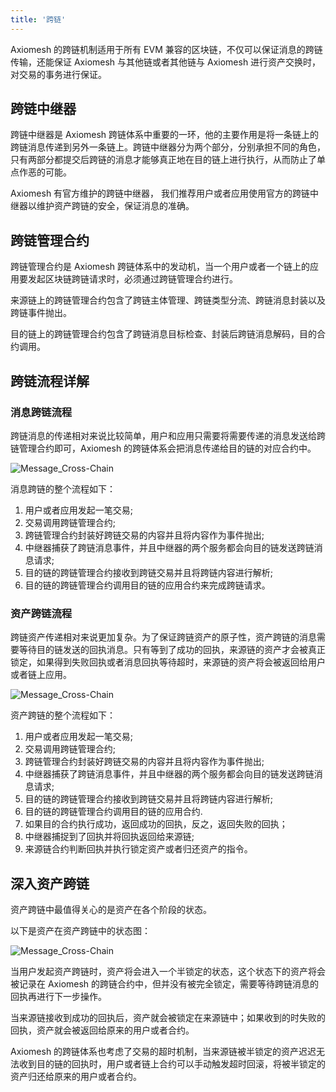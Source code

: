 ```yaml
---
title: '跨链'
---
```


Axiomesh 的跨链机制适用于所有 EVM 兼容的区块链，不仅可以保证消息的跨链传输，还能保证 Axiomesh 与其他链或者其他链与 Axiomesh 进行资产交换时，对交易的事务进行保证。

## 跨链中继器

跨链中继器是 Axiomesh 跨链体系中重要的一环，他的主要作用是将一条链上的跨链消息传递到另外一条链上。跨链中继器分为两个部分，分别承担不同的角色，只有两部分都提交后跨链的消息才能够真正地在目的链上进行执行，从而防止了单点作恶的可能。

Axiomesh 有官方维护的跨链中继器， 我们推荐用户或者应用使用官方的跨链中继器以维护资产跨链的安全，保证消息的准确。

## 跨链管理合约

跨链管理合约是 Axiomesh 跨链体系中的发动机，当一个用户或者一个链上的应用要发起区块链跨链请求时，必须通过跨链管理合约进行。

来源链上的跨链管理合约包含了跨链主体管理、跨链类型分流、跨链消息封装以及跨链事件抛出。

目的链上的跨链管理合约包含了跨链消息目标检查、封装后跨链消息解码，目的合约调用。

## 跨链流程详解

### 消息跨链流程

跨链消息的传递相对来说比较简单，用户和应用只需要将需要传递的消息发送给跨链管理合约即可，Axiomesh 的跨链体系会把消息传递给目的链的对应合约中。

![Message_Cross-Chain](/zh/images/message_cross_chain.png)

消息跨链的整个流程如下：

1. 用户或者应用发起一笔交易;
2. 交易调用跨链管理合约;
3. 跨链管理合约封装好跨链交易的内容并且将内容作为事件抛出;
4. 中继器捕获了跨链消息事件，并且中继器的两个服务都会向目的链发送跨链消息请求;
5. 目的链的跨链管理合约接收到跨链交易并且将跨链内容进行解析;
6. 目的链的跨链管理合约调用目的链的应用合约来完成跨链请求。

### 资产跨链流程

跨链资产传递相对来说更加复杂。为了保证跨链资产的原子性，资产跨链的消息需要等待目的链发送的回执消息。只有等到了成功的回执，来源链的资产才会被真正锁定，如果得到失败回执或者消息回执等待超时，来源链的资产将会被返回给用户或者链上应用。

![Message_Cross-Chain](/zh/images/asset_cross_chain.png)

资产跨链的整个流程如下：

1. 用户或者应用发起一笔交易;
2. 交易调用跨链管理合约;
3. 跨链管理合约封装好跨链交易的内容并且将内容作为事件抛出;
4. 中继器捕获了跨链消息事件，并且中继器的两个服务都会向目的链发送跨链消息请求;
5. 目的链的跨链管理合约接收到跨链交易并且将跨链内容进行解析;
6. 目的链的跨链管理合约调用目的链的应用合约.
7. 如果目的合约执行成功，返回成功的回执，反之，返回失败的回执；
8. 中继器捕捉到了回执并将回执返回给来源链;
9. 来源链合约判断回执并执行锁定资产或者归还资产的指令。

## 深入资产跨链

资产跨链中最值得关心的是资产在各个阶段的状态。

以下是资产在资产跨链中的状态图：

![Message_Cross-Chain](/zh/images/asset_cross_chain_state.png)

当用户发起资产跨链时，资产将会进入一个半锁定的状态，这个状态下的资产将会被记录在 Axiomesh 的跨链合约中，但并没有被完全锁定，需要等待跨链消息的回执再进行下一步操作。

当来源链接收到成功的回执后，资产就会被锁定在来源链中；如果收到的时失败的回执，资产就会被返回给原来的用户或者合约。

Axiomesh 的跨链体系也考虑了交易的超时机制，当来源链被半锁定的资产迟迟无法收到目的链的回执时，用户或者链上合约可以手动触发超时回滚，将被半锁定的资产归还给原来的用户或者合约。
